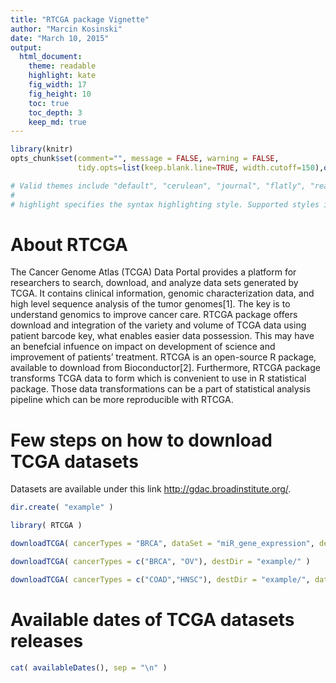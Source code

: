 ```yaml
---
title: "RTCGA package Vignette"
author: "Marcin Kosinski"
date: "March 10, 2015"
output:
  html_document:
    theme: readable
    highlight: kate
    fig_width: 17
    fig_height: 10
    toc: true
    toc_depth: 3
    keep_md: true
---
```


```r
library(knitr)
opts_chunk$set(comment="", message = FALSE, warning = FALSE,
               tidy.opts=list(keep.blank.line=TRUE, width.cutoff=150),options(width=150), cache=TRUE)
```


```r
# Valid themes include "default", "cerulean", "journal", "flatly", "readable", "spacelab", "united", and "cosmo". Pass null for no theme (in this case you can use the css parameter to add your own styles).
# 
# highlight specifies the syntax highlighting style. Supported styles include "default", "tango", "pygments", "kate", "monochrome", "espresso", "zenburn", "haddock", and "textmate". Pass null to prevent syntax highlighting.
```

# About RTCGA

The Cancer Genome Atlas (TCGA) Data Portal provides a platform for researchers to search, download, and analyze data sets generated by TCGA. It contains clinical information, genomic characterization data, and high level sequence analysis of the tumor genomes[1]. The key is to understand genomics to improve cancer care. RTCGA package offers download and integration of the variety and volume of TCGA data using patient barcode key, what enables easier data possession. This may have an benefcial infuence on impact on development of science and improvement of patients' treatment. RTCGA is an open-source R package, available to download from Bioconductor[2]. Furthermore, RTCGA package transforms TCGA data to form which is convenient to use in R statistical package. Those data transformations can be a part of statistical analysis pipeline which can be more reproducible with RTCGA. 


# Few steps on how to download TCGA datasets

Datasets are available under this link [http://gdac.broadinstitute.org/](http://gdac.broadinstitute.org/).


```r
dir.create( "example" )

library( RTCGA )

downloadTCGA( cancerTypes = "BRCA", dataSet = "miR_gene_expression", destDir = "example/" )

downloadTCGA( cancerTypes = c("BRCA", "OV"), destDir = "example/" )

downloadTCGA( cancerTypes = c("COAD","HNSC"), destDir = "example/", date = "stddata__2014_12_06" )
```

# Available dates of TCGA datasets releases


```r
cat( availableDates(), sep = "\n" )
```



